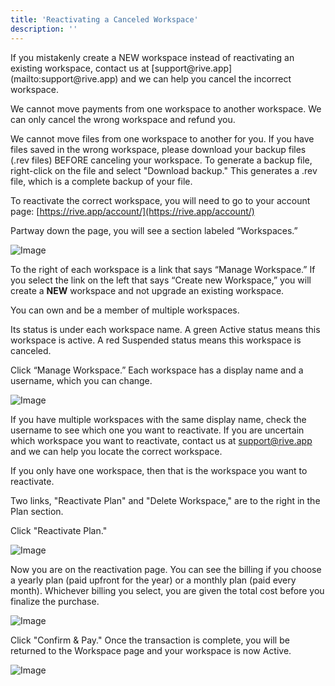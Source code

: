 ```yaml
---
title: 'Reactivating a Canceled Workspace'
description: ''
---
```


<Warning>
If you mistakenly create a NEW workspace instead of reactivating an existing workspace, contact us at [support@rive.app](mailto:support@rive.app) and we can help you cancel the incorrect workspace. 

We cannot move payments from one workspace to another workspace. We can only cancel the wrong workspace and refund you. 

We cannot move files from one workspace to another for you. If you have files saved in the wrong workspace, please download your backup files (.rev files) BEFORE canceling your workspace. To generate a backup file, right-click on the file and select "Download backup." This generates a .rev file, which is a complete backup of your file.
</Warning>

To reactivate the correct workspace, you will need to go to your account page: [https://rive.app/account/](https://rive.app/account/)

Partway down the page, you will see a section labeled “Workspaces.” 

![Image](https://ucarecdn.com/ab39b89f-7ff4-4d09-b6e0-72f9d31b1078/)

To the right of each workspace is a link that says “Manage Workspace.” If you select the link on the left that says “Create new Workspace,” you will create a **NEW** workspace and not upgrade an existing workspace. 

<Info>You can own and be a member of multiple workspaces.</Info> 

Its status is under each workspace name. A green Active status means this workspace is active. A red Suspended status means this workspace is canceled. 

Click “Manage Workspace.” Each workspace has a display name and a username, which you can change. 

![Image](https://ucarecdn.com/7cf5a1d9-940d-40e0-a094-73079ad95469/)

If you have multiple workspaces with the same display name, check the username to see which one you want to reactivate. If you are uncertain which workspace you want to reactivate, contact us at [support@rive.app](mailto:support@rive.app) and we can help you locate the correct workspace.

If you only have one workspace, then that is the workspace you want to reactivate. 

Two links, "Reactivate Plan" and "Delete Workspace," are to the right in the Plan section.

Click "Reactivate Plan."

![Image](https://ucarecdn.com/67685588-c8ed-414c-853a-a35ce8eab2cb/)

Now you are on the reactivation page. You can see the billing if you choose a yearly plan (paid upfront for the year) or a monthly plan (paid every month). Whichever billing you select, you are given the total cost before you finalize the purchase. 

![Image](https://ucarecdn.com/6407af2f-731f-4633-8f2d-42f0729768ef/)

Click "Confirm & Pay." Once the transaction is complete, you will be returned to the Workspace page and your workspace is now Active. 

![Image](https://ucarecdn.com/995eb92a-adb4-4f83-80da-ed92307a032a/)